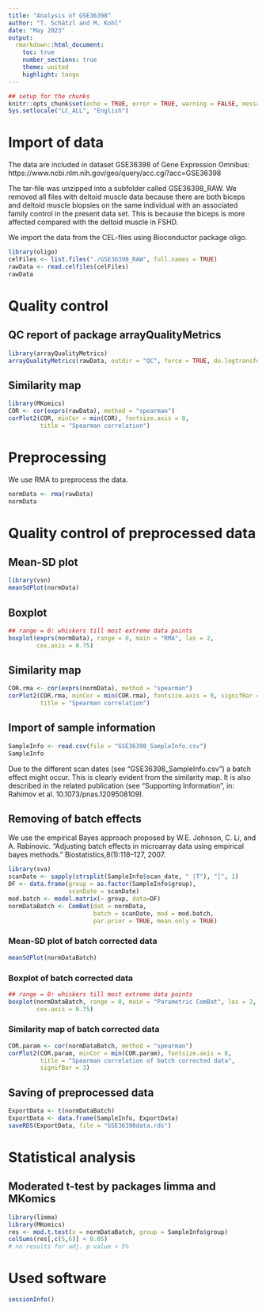 ---
title: "Analysis of GSE36398"
author: "T. Schätzl and M. Kohl"
date: "May 2023"
output:
  rmarkdown::html_document:
    toc: true
    number_sections: true
    theme: united
    highlight: tango
---

```{r setup, include=FALSE}
## setup for the chunks
knitr::opts_chunk$set(echo = TRUE, error = TRUE, warning = FALSE, message = FALSE)
Sys.setlocale("LC_ALL", "English")
```


# Import of data

The data are included in dataset GSE36398 of Gene Expression Omnibus:
https://www.ncbi.nlm.nih.gov/geo/query/acc.cgi?acc=GSE36398

The tar-file was unzipped into a subfolder called GSE36398_RAW. 
We removed all files with deltoid muscle data because there are both biceps and deltoid muscle biopsies on the same individual with an associated family control in the present data set. This is because the biceps is more affected compared with the deltoid muscle in FSHD. 

We import the data from the CEL-files using Bioconductor package oligo.

```{r}
library(oligo)
celFiles <- list.files("./GSE36398_RAW", full.names = TRUE)
rawData <- read.celfiles(celFiles)
rawData
```


# Quality control

## QC report of package arrayQualityMetrics

```{r, eval=FALSE}
library(arrayQualityMetrics)
arrayQualityMetrics(rawData, outdir = "QC", force = TRUE, do.logtransform = TRUE)
```

## Similarity map

```{r}
library(MKomics)
COR <- cor(exprs(rawData), method = "spearman")
corPlot2(COR, minCor = min(COR), fontsize.axis = 8, 
         title = "Spearman correlation")
```


# Preprocessing

We use RMA to preprocess the data.

```{r, cache = TRUE}
normData <- rma(rawData)
normData
```


# Quality control of preprocessed data

## Mean-SD plot

```{r}
library(vsn)
meanSdPlot(normData)
```

## Boxplot

```{r}
## range = 0: whiskers till most extreme data points
boxplot(exprs(normData), range = 0, main = "RMA", las = 2, 
        cex.axis = 0.75)
```

## Similarity map

```{r}
COR.rma <- cor(exprs(normData), method = "spearman")
corPlot2(COR.rma, minCor = min(COR.rma), fontsize.axis = 8, signifBar = 3,
         title = "Spearman correlation")
```

## Import of sample information

```{r}
SampleInfo <- read.csv(file = "GSE36398_SampleInfo.csv")
SampleInfo
```

Due to the different scan dates (see "GSE36398_SampleInfo.csv") a batch effect might occur. This is clearly evident from the similarity map. It is also described in the related publication (see "Supporting Information", in: Rahimov et al. 10.1073/pnas.1209508109).

## Removing of batch effects 

We use the empirical Bayes approach proposed by W.E. Johnson, C. Li, and A. Rabinovic. "Adjusting batch effects in microarray data using empirical bayes methods." Biostatistics,8(1):118–127, 2007.

```{r}
library(sva)
scanDate <- sapply(strsplit(SampleInfo$scan_date, " |T"), "[", 1)
DF <- data.frame(group = as.factor(SampleInfo$group), 
                 scanDate = scanDate)
mod.batch <- model.matrix(~ group, data=DF)
normDataBatch <- ComBat(dat = normData, 
                        batch = scanDate, mod = mod.batch, 
                        par.prior = TRUE, mean.only = TRUE)
```

### Mean-SD plot of batch corrected data

```{r}
meanSdPlot(normDataBatch)
```

### Boxplot of batch corrected data

```{r}
## range = 0: whiskers till most extreme data points
boxplot(normDataBatch, range = 0, main = "Parametric ComBat", las = 2, 
        cex.axis = 0.75)
```

### Similarity map of batch corrected data

```{r}
COR.param <- cor(normDataBatch, method = "spearman")
corPlot2(COR.param, minCor = min(COR.param), fontsize.axis = 8, 
         title = "Spearman correlation of batch corrected data", 
         signifBar = 3)
```

## Saving of preprocessed data

```{r}
ExportData <- t(normDataBatch)
ExportData <- data.frame(SampleInfo, ExportData)
saveRDS(ExportData, file = "GSE36398data.rds")
```


# Statistical analysis

## Moderated t-test by packages limma and MKomics

```{r}
library(limma)
library(MKomics)
res <- mod.t.test(x = normDataBatch, group = SampleInfo$group)
colSums(res[,c(5,6)] < 0.05)
# no results for adj. p value < 5%
```


# Used software

```{r}
sessionInfo()
```

